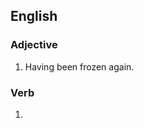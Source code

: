 ==English==

===Adjective===
{{en-adj|-}}

# Having been frozen again.

===Verb===
{{head|en|past participle}}

# {{past participle of|refreeze|lang=en|nocat=1}}